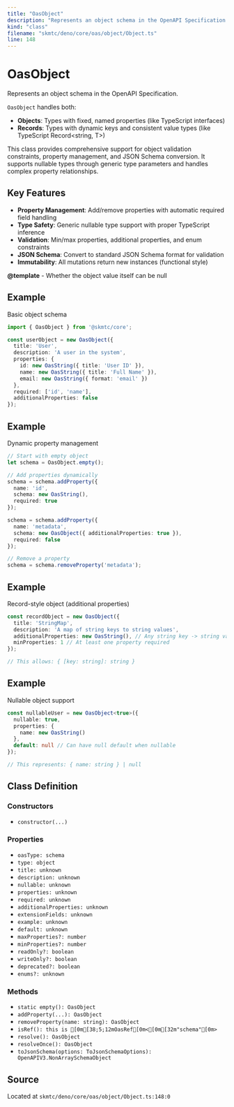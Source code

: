 ```yaml
---
title: "OasObject"
description: "Represents an object schema in the OpenAPI Specification."
kind: "class"
filename: "skmtc/deno/core/oas/object/Object.ts"
line: 148
---
```


# OasObject

Represents an object schema in the OpenAPI Specification.

`OasObject` handles both:
- **Objects**: Types with fixed, named properties (like TypeScript interfaces)
- **Records**: Types with dynamic keys and consistent value types (like TypeScript Record<string, T>)

This class provides comprehensive support for object validation constraints,
property management, and JSON Schema conversion. It supports nullable types
through generic type parameters and handles complex property relationships.

## Key Features

- **Property Management**: Add/remove properties with automatic required field handling
- **Type Safety**: Generic nullable type support with proper TypeScript inference
- **Validation**: Min/max properties, additional properties, and enum constraints
- **JSON Schema**: Convert to standard JSON Schema format for validation
- **Immutability**: All mutations return new instances (functional style)


**@template** - Whether the object value itself can be null


## Example

Basic object schema
```typescript
import { OasObject } from '@skmtc/core';

const userObject = new OasObject({
  title: 'User',
  description: 'A user in the system',
  properties: {
    id: new OasString({ title: 'User ID' }),
    name: new OasString({ title: 'Full Name' }),
    email: new OasString({ format: 'email' })
  },
  required: ['id', 'name'],
  additionalProperties: false
});
```


## Example

Dynamic property management
```typescript
// Start with empty object
let schema = OasObject.empty();

// Add properties dynamically
schema = schema.addProperty({
  name: 'id',
  schema: new OasString(),
  required: true
});

schema = schema.addProperty({
  name: 'metadata',
  schema: new OasObject({ additionalProperties: true }),
  required: false
});

// Remove a property
schema = schema.removeProperty('metadata');
```


## Example

Record-style object (additional properties)
```typescript
const recordObject = new OasObject({
  title: 'StringMap',
  description: 'A map of string keys to string values',
  additionalProperties: new OasString(), // Any string key -> string value
  minProperties: 1 // At least one property required
});

// This allows: { [key: string]: string }
```


## Example

Nullable object support
```typescript
const nullableUser = new OasObject<true>({
  nullable: true,
  properties: {
    name: new OasString()
  },
  default: null // Can have null default when nullable
});

// This represents: { name: string } | null
```

## Class Definition

### Constructors

- `constructor(...)`

### Properties

- `oasType: schema`
- `type: object`
- `title: unknown`
- `description: unknown`
- `nullable: unknown`
- `properties: unknown`
- `required: unknown`
- `additionalProperties: unknown`
- `extensionFields: unknown`
- `example: unknown`
- `default: unknown`
- `maxProperties?: number`
- `minProperties?: number`
- `readOnly?: boolean`
- `writeOnly?: boolean`
- `deprecated?: boolean`
- `enums?: unknown`

### Methods

- `static empty(): OasObject`
- `addProperty(...): OasObject`
- `removeProperty(name: string): OasObject`
- `isRef(): this is [0m[38;5;12mOasRef[0m<[0m[32m"schema"[0m>`
- `resolve(): OasObject`
- `resolveOnce(): OasObject`
- `toJsonSchema(options: ToJsonSchemaOptions): OpenAPIV3.NonArraySchemaObject`

## Source

Located at `skmtc/deno/core/oas/object/Object.ts:148:0`
